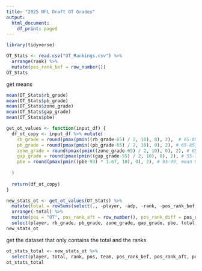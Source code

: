 ```yaml
---
title: "2025 NFL Draft OT Grades"
output:
  html_document:
    df_print: paged
---
```


```r
library(tidyverse)
```


```r
OT_Stats <- read.csv("OT_Rankings.csv") %>%
  arrange(rank) %>%
  mutate(pos_rank_bef = row_number())
OT_Stats
```


get means
```r
mean(OT_Stats$rb_grade)
mean(OT_Stats$pb_grade)
mean(OT_Stats$zone_grade)
mean(OT_Stats$gap_grade)
mean(OT_Stats$pbe)
```


```r
get_ot_values <- function(input_df) {
  df_ot_copy <- input_df %>% mutate(
    rb_grade = round(pmax(pmin((rb_grade-65) / 2, 10), 0), 2),  # 65-85, mean 75
    pb_grade = round(pmax(pmin((pb_grade-65) / 2, 10), 0), 2), # 65-85, mean 75
    zone_grade = round(pmax(pmin((zone_grade-65) / 2, 10), 0), 2), # 65-85, mean 75
    gap_grade = round(pmax(pmin((gap_grade-55) / 2, 10), 0), 2), # 55-75, mean 65
    pbe = round(pmax(pmin((pbe-93) * 1.67, 10), 0), 2), # 93-99, mean 96
    
  )
  
  return(df_ot_copy)
}
```


```r
new_stats_ot <- get_ot_values(OT_Stats) %>% 
  mutate(total = rowSums(select(., -player, -adp, -rank, -pos_rank_bef, -team))) %>% 
  arrange(-total) %>%
  mutate(pos = "OT", pos_rank_aft = row_number(), pos_rank_diff = pos_rank_bef-pos_rank_aft) %>%
  select(player, rb_grade, pb_grade, zone_grade, gap_grade, pbe, total, rank, pos, team, pos_rank_bef, pos_rank_aft, pos_rank_diff)
new_stats_ot
```

get the dataset that only contains the total and the ranks
```r
ot_stats_total <- new_stats_ot %>%
  select(player, total, rank, pos, team, pos_rank_bef, pos_rank_aft, pos_rank_diff)
ot_stats_total
```